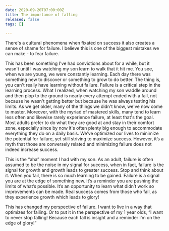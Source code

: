 ```yaml
---
date: 2020-09-20T07:00:00Z
title: The importance of falling
released: false
tags: []

---
```

There's a cultural phenomena when fixated on success it also creates a sense of shame for failure. I believe this is one of the biggest mistakes we can make - to fear failure.

This has been something I've had convictions about for a while, but it wasn't until I was watching my son learn to walk that it hit me. You see, when we are young, we were constantly learning. Each day there was something new to discover or something to grow to do better. The thing is, you can't really have learning without failure. Failure is a critical step in the learning process. What I realized, when watching my son waddle around and then plop to the ground is nearly every attempt ended with a fall, not because he wasn't getting better but because he was always testing his limits. As we get older, many of the things we didn't know, we've now come to master. Moreover, with the myriad of mastered skills, many tend to learn less often and likewise rarely experience failure, at least that's the goal. Most adults prefer to do what they are good at and stay in their comfort zone, especially since by now it's often plenty big enough to accommodate everything they do on a daily basis. We’ve optimized our lives to minimize the potential for failure, yet still striving to maximize success. However, it’s a myth that those are conversely related and minimizing failure does not indeed increase success.

This is the “aha” moment I had with my son. As an adult, failure is often assumed to be the noise in my signal for success, when in fact, failure is the signal for growth and growth leads to greater success. Stop and think about it. When you fail, there is so much learning to be gained. Failure is a signal you are at the edge of something new. It’s a reminder you are pushing the limits of what’s possible. It’s an opportunity to learn what didn’t work so improvements can be made. Real success comes from those who fail, as they experience growth which leads to glory! 

This has changed my perspective of failure. I want to live in a way that optimizes for failing. Or to put it in the perspective of my 1 year olds, “I want to never stop falling! Because each fall is insight and a reminder I’m on the edge of glory!”